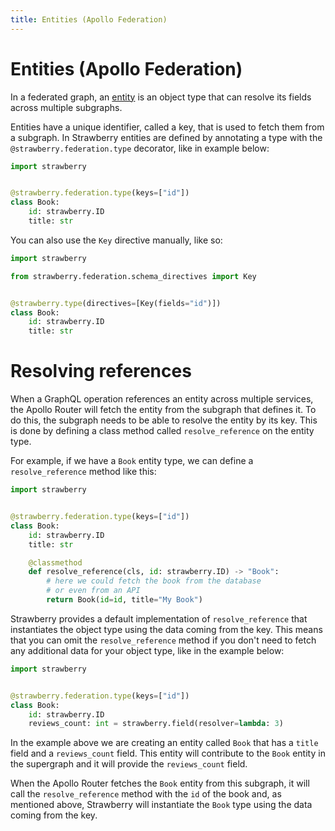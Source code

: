 ```yaml
---
title: Entities (Apollo Federation)
---
```


# Entities (Apollo Federation)

In a federated graph, an
[entity](https://www.apollographql.com/docs/federation/entities) is an object
type that can resolve its fields across multiple subgraphs.

Entities have a unique identifier, called a key, that is used to fetch them from
a subgraph. In Strawberry entities are defined by annotating a type with the
`@strawberry.federation.type` decorator, like in example below:

```python
import strawberry


@strawberry.federation.type(keys=["id"])
class Book:
    id: strawberry.ID
    title: str
```

You can also use the `Key` directive manually, like so:

```python
import strawberry

from strawberry.federation.schema_directives import Key


@strawberry.type(directives=[Key(fields="id")])
class Book:
    id: strawberry.ID
    title: str
```

# Resolving references

When a GraphQL operation references an entity across multiple services, the
Apollo Router will fetch the entity from the subgraph that defines it. To do
this, the subgraph needs to be able to resolve the entity by its key. This is
done by defining a class method called `resolve_reference` on the entity type.

For example, if we have a `Book` entity type, we can define a
`resolve_reference` method like this:

```python
import strawberry


@strawberry.federation.type(keys=["id"])
class Book:
    id: strawberry.ID
    title: str

    @classmethod
    def resolve_reference(cls, id: strawberry.ID) -> "Book":
        # here we could fetch the book from the database
        # or even from an API
        return Book(id=id, title="My Book")
```

Strawberry provides a default implementation of `resolve_reference` that
instantiates the object type using the data coming from the key. This means that
you can omit the `resolve_reference` method if you don't need to fetch any
additional data for your object type, like in the example below:

```python
import strawberry


@strawberry.federation.type(keys=["id"])
class Book:
    id: strawberry.ID
    reviews_count: int = strawberry.field(resolver=lambda: 3)
```

In the example above we are creating an entity called `Book` that has a `title`
field and a `reviews_count` field. This entity will contribute to the `Book`
entity in the supergraph and it will provide the `reviews_count` field.

When the Apollo Router fetches the `Book` entity from this subgraph, it will
call the `resolve_reference` method with the `id` of the book and, as mentioned
above, Strawberry will instantiate the `Book` type using the data coming from
the key.
